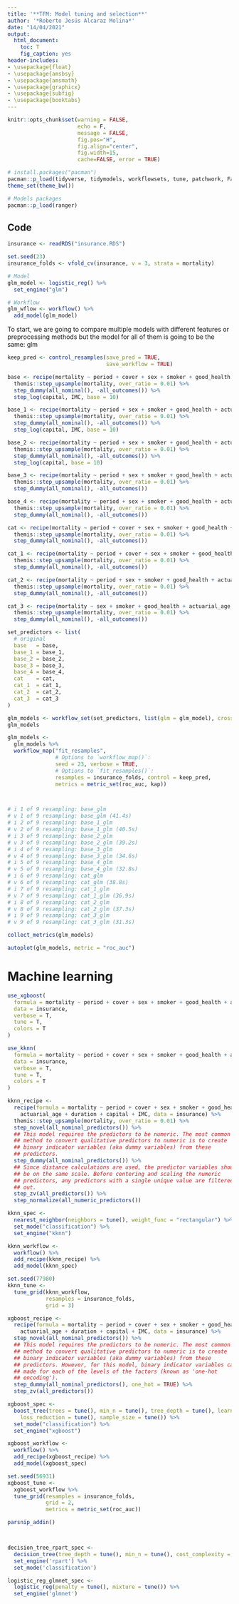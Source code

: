 ```yaml
---
title: '**TFM: Model tuning and selection**'
author: '*Roberto Jesús Alcaraz Molina*'
date: "14/04/2021"
output:
  html_document:
    toc: T
    fig_caption: yes
header-includes: 
- \usepackage{float}
- \usepackage{amsbsy}
- \usepackage{amsmath}
- \usepackage{graphicx}
- \usepackage{subfig}
- \usepackage{booktabs}
---
```


```r
knitr::opts_chunk$set(warning = FALSE, 
                      echo = F, 
                      message = FALSE,
                      fig.pos="H", 
                      fig.align="center",
                      fig.width=15,
                      cache=FALSE, error = TRUE)
```

```r
# install.packages("pacman")
pacman::p_load(tidyverse, tidymodels, workflowsets, tune, patchwork, FactoMineR, doParallel, usemodels)
theme_set(theme_bw())

# Models packages
pacman::p_load(ranger)
```

## Code

```r
insurance <- readRDS("insurance.RDS")

set.seed(23)
insurance_folds <- vfold_cv(insurance, v = 3, strata = mortality)

# Model
glm_model <- logistic_reg() %>%
  set_engine("glm")

# Workflow
glm_wflow <- workflow() %>%
  add_model(glm_model)
```

To start, we are going to compare multiple models with different features or preprocessing methods but the model for all of them is going to be the same: glm

```r
keep_pred <- control_resamples(save_pred = TRUE, 
                               save_workflow = TRUE)

base <- recipe(mortality ~ period + cover + sex + smoker + good_health + actuarial_age + duration + capital + IMC, data = insurance) %>%
  themis::step_upsample(mortality, over_ratio = 0.01) %>%
  step_dummy(all_nominal(), -all_outcomes()) %>%
  step_log(capital, IMC, base = 10)

base_1 <- recipe(mortality ~ period + sex + smoker + good_health + actuarial_age + duration + capital + IMC, data = insurance) %>%
  themis::step_upsample(mortality, over_ratio = 0.01) %>%
  step_dummy(all_nominal(), -all_outcomes()) %>%
  step_log(capital, IMC, base = 10)

base_2 <- recipe(mortality ~ period + sex + smoker + good_health + actuarial_age + duration + capital, data = insurance) %>%
  themis::step_upsample(mortality, over_ratio = 0.01) %>%
  step_dummy(all_nominal(), -all_outcomes()) %>%
  step_log(capital, base = 10)

base_3 <- recipe(mortality ~ period + sex + smoker + good_health + actuarial_age + duration, data = insurance) %>%
  themis::step_upsample(mortality, over_ratio = 0.01) %>%
  step_dummy(all_nominal(), -all_outcomes()) 

base_4 <- recipe(mortality ~ period + sex + smoker + good_health + actuarial_age, data = insurance) %>%
  themis::step_upsample(mortality, over_ratio = 0.01) %>%
  step_dummy(all_nominal(), -all_outcomes())

cat <- recipe(mortality ~ period + cover + sex + smoker + good_health + actuarial_age + duration + capital_factor_2 + IMC_factor_2, data = insurance) %>%
  themis::step_upsample(mortality, over_ratio = 0.01) %>%
  step_dummy(all_nominal(), -all_outcomes())

cat_1 <- recipe(mortality ~ period + cover + sex + smoker + good_health + actuarial_age + duration + IMC_factor_2, data = insurance) %>%
  themis::step_upsample(mortality, over_ratio = 0.01) %>%
  step_dummy(all_nominal(), -all_outcomes())

cat_2 <- recipe(mortality ~ period + sex + smoker + good_health + actuarial_age + duration + IMC_factor_2, data = insurance) %>%
  themis::step_upsample(mortality, over_ratio = 0.01) %>%
  step_dummy(all_nominal(), -all_outcomes())

cat_3 <- recipe(mortality ~ sex + smoker + good_health + actuarial_age + duration + IMC_factor_2, data = insurance) %>%
  themis::step_upsample(mortality, over_ratio = 0.01) %>%
  step_dummy(all_nominal(), -all_outcomes())

set_predictors <- list(
  # original
  base   = base,
  base_1 = base_1,
  base_2 = base_2, 
  base_3 = base_3,
  base_4 = base_4,
  cat    = cat,  
  cat_1  = cat_1, 
  cat_2  = cat_2, 
  cat_3  = cat_3
)

glm_models <- workflow_set(set_predictors, list(glm = glm_model), cross = F)
glm_models
```

```r
glm_models <- 
  glm_models %>% 
  workflow_map("fit_resamples", 
               # Options to `workflow_map()`: 
               seed = 23, verbose = TRUE,
               # Options to `fit_resamples()`: 
               resamples = insurance_folds, control = keep_pred,
               metrics = metric_set(roc_auc, kap))



# i 1 of 9 resampling: base_glm
# v 1 of 9 resampling: base_glm (41.4s)
# i 2 of 9 resampling: base_1_glm
# v 2 of 9 resampling: base_1_glm (40.5s)
# i 3 of 9 resampling: base_2_glm
# v 3 of 9 resampling: base_2_glm (39.2s)
# i 4 of 9 resampling: base_3_glm
# v 4 of 9 resampling: base_3_glm (34.6s)
# i 5 of 9 resampling: base_4_glm
# v 5 of 9 resampling: base_4_glm (32.8s)
# i 6 of 9 resampling: cat_glm
# v 6 of 9 resampling: cat_glm (38.8s)
# i 7 of 9 resampling: cat_1_glm
# v 7 of 9 resampling: cat_1_glm (36.9s)
# i 8 of 9 resampling: cat_2_glm
# v 8 of 9 resampling: cat_2_glm (37.3s)
# i 9 of 9 resampling: cat_3_glm
# v 9 of 9 resampling: cat_3_glm (31.3s)
```

```r
collect_metrics(glm_models)
```

```r
autoplot(glm_models, metric = "roc_auc")
```


# Machine learning

```r
use_xgboost(
  formula = mortality ~ period + cover + sex + smoker + good_health + actuarial_age + duration + capital + IMC, 
  data = insurance, 
  verbose = T, 
  tune = T, 
  colors = T
)
```

```r
use_kknn(
  formula = mortality ~ period + cover + sex + smoker + good_health + actuarial_age + duration + capital + IMC, 
  data = insurance, 
  verbose = T, 
  tune = T, 
  colors = T
)
```

```r
kknn_recipe <- 
  recipe(formula = mortality ~ period + cover + sex + smoker + good_health + 
    actuarial_age + duration + capital + IMC, data = insurance) %>% 
  themis::step_upsample(mortality, over_ratio = 0.01) %>%
  step_novel(all_nominal_predictors()) %>% 
  ## This model requires the predictors to be numeric. The most common 
  ## method to convert qualitative predictors to numeric is to create 
  ## binary indicator variables (aka dummy variables) from these 
  ## predictors. 
  step_dummy(all_nominal_predictors()) %>% 
  ## Since distance calculations are used, the predictor variables should 
  ## be on the same scale. Before centering and scaling the numeric 
  ## predictors, any predictors with a single unique value are filtered 
  ## out. 
  step_zv(all_predictors()) %>% 
  step_normalize(all_numeric_predictors()) 

kknn_spec <- 
  nearest_neighbor(neighbors = tune(), weight_func = "rectangular") %>% 
  set_mode("classification") %>% 
  set_engine("kknn") 

kknn_workflow <- 
  workflow() %>% 
  add_recipe(kknn_recipe) %>% 
  add_model(kknn_spec) 

set.seed(77980)
kknn_tune <-
  tune_grid(kknn_workflow, 
            resamples = insurance_folds,
            grid = 3)
```



```r
xgboost_recipe <- 
  recipe(formula = mortality ~ period + cover + sex + smoker + good_health + 
    actuarial_age + duration + capital + IMC, data = insurance) %>% 
  step_novel(all_nominal_predictors()) %>% 
  ## This model requires the predictors to be numeric. The most common 
  ## method to convert qualitative predictors to numeric is to create 
  ## binary indicator variables (aka dummy variables) from these 
  ## predictors. However, for this model, binary indicator variables can be 
  ## made for each of the levels of the factors (known as 'one-hot 
  ## encoding'). 
  step_dummy(all_nominal_predictors(), one_hot = TRUE) %>% 
  step_zv(all_predictors()) 

xgboost_spec <- 
  boost_tree(trees = tune(), min_n = tune(), tree_depth = tune(), learn_rate = tune(), 
    loss_reduction = tune(), sample_size = tune()) %>% 
  set_mode("classification") %>% 
  set_engine("xgboost") 

xgboost_workflow <- 
  workflow() %>% 
  add_recipe(xgboost_recipe) %>% 
  add_model(xgboost_spec) 

set.seed(56931)
xgboost_tune <-
  xgboost_workflow %>%
  tune_grid(resamples = insurance_folds, 
            grid = 2, 
            metrics = metric_set(roc_auc))
```




```r
parsnip_addin()



decision_tree_rpart_spec <-
  decision_tree(tree_depth = tune(), min_n = tune(), cost_complexity = tune()) %>%
  set_engine('rpart') %>%
  set_mode('classification')

logistic_reg_glmnet_spec <-
  logistic_reg(penalty = tune(), mixture = tune()) %>%
  set_engine('glmnet')

```
















